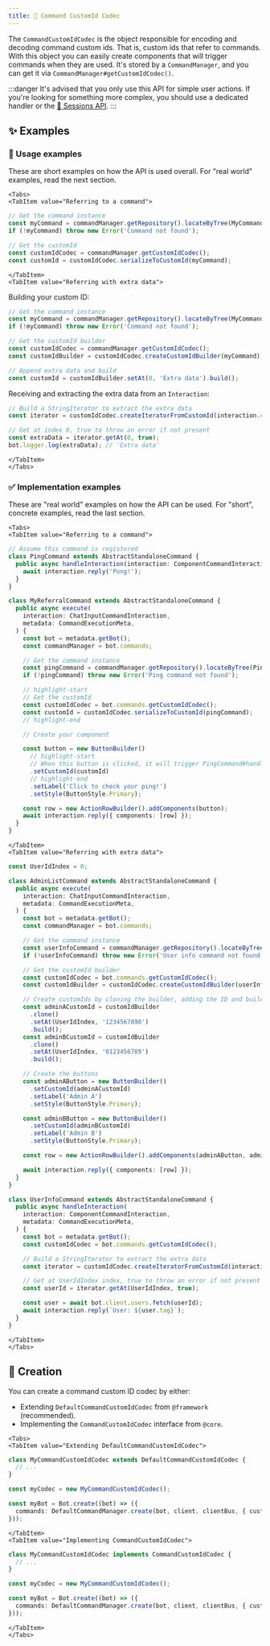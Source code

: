 ```yaml
---
title: 💬 Command CustomId Codec
---
```



The `CommandCustomIdCodec` is the object responsible for encoding and decoding command custom ids. That is, custom ids
that refer to commands. With this object you can easily create components that will trigger commands when
they are used. It's stored by a `CommandManager`, and you can get it via `CommandManager#getCustomIdCodec()`.

:::danger
It's advised that you only use this API for simple user actions. If you're looking for something more complex,
you should use a dedicated handler or the [👤 Sessions API](./../sessions/session-overview).
:::

## ✨ Examples

### 🚧 Usage examples

These are short examples on how the API is used overall. For "real world" examples, read the next section.

```mdx-code-block
<Tabs>
<TabItem value="Referring to a command">
```

```ts
// Get the command instance
const myCommand = commandManager.getRepository().locateByTree(MyCommandClass);
if (!myCommand) throw new Error('Command not found');

// Get the customId
const customIdCodec = commandManager.getCustomIdCodec();
const customId = customIdCodec.serializeToCustomId(myCommand);
```

```mdx-code-block
</TabItem>
<TabItem value="Referring with extra data">
```

Building your custom ID:

```ts
// Get the command instance
const myCommand = commandManager.getRepository().locateByTree(MyCommandClass);
if (!myCommand) throw new Error('Command not found');

// Get the customId builder
const customIdCodec = commandManager.getCustomIdCodec();
const customIdBuilder = customIdCodec.createCustomIdBuilder(myCommand);

// Append extra data and build
const customId = customIdBuilder.setAt(0, 'Extra data').build();
```

Receiving and extracting the extra data from an `Interaction`:

```ts
// Build a StringIterator to extract the extra data
const iterator = customIdCodec.createIteratorFromCustomId(interaction.customId);

// Get at index 0, true to throw an error if not present
const extraData = iterator.getAt(0, true);
bot.logger.log(extraData); // 'Extra data'
```

```mdx-code-block
</TabItem>
</Tabs>
```


### ✅ Implementation examples

These are "real world" examples on how the API can be used. For "short", concrete examples, read the last section.

```mdx-code-block
<Tabs>
<TabItem value="Referring to a command">
```

```ts
// Assume this command is registered
class PingCommand extends AbstractStandaloneCommand {
  public async handleInteraction(interaction: ComponentCommandInteraction) {
    await interaction.reply('Pong!');
  }
}

class MyReferralCommand extends AbstractStandaloneCommand {
  public async execute(
    interaction: ChatInputCommandInteraction,
    metadata: CommandExecutionMeta,
  ) {
    const bot = metadata.getBot();
    const commandManager = bot.commands;

    // Get the command instance
    const pingCommand = commandManager.getRepository().locateByTree(PingCommand);
    if (!pingCommand) throw new Error('Ping command not found');

    // highlight-start
    // Get the customId
    const customIdCodec = bot.commands.getCustomIdCodec();
    const customId = customIdCodec.serializeToCustomId(pingCommand);
    // highlight-end

    // Create your component

    const button = new ButtonBuilder()
      // highlight-start
      // When this button is clicked, it will trigger PingCommand#handleInteraction()
      .setCustomId(customId)
      // highlight-end
      .setLabel('Click to check your ping!')
      .setStyle(ButtonStyle.Primary);

    const row = new ActionRowBuilder().addComponents(button);
    await interaction.reply({ components: [row] });
  }
}
```

```mdx-code-block
</TabItem>
<TabItem value="Referring with extra data">
```

```ts
const UserIdIndex = 0;

class AdminListCommand extends AbstractStandaloneCommand {
  public async execute(
    interaction: ChatInputCommandInteraction,
    metadata: CommandExecutionMeta,
  ) {
    const bot = metadata.getBot();
    const commandManager = bot.commands;

    // Get the command instance
    const userInfoCommand = commandManager.getRepository().locateByTree(UserInfoCommand);
    if (!userInfoCommand) throw new Error('User info command not found');

    // Get the customId builder
    const customIdCodec = bot.commands.getCustomIdCodec();
    const customIdBuilder = customIdCodec.createCustomIdBuilder(userInfoCommand);

    // Create customIds by cloning the builder, adding the ID and building
    const adminACustomId = customIdBuilder
      .clone()
      .setAt(UserIdIndex, '1234567890')
      .build();
    const adminBCustomId = customIdBuilder
      .clone()
      .setAt(UserIdIndex, '0123456789')
      .build();

    // Create the buttons
    const adminAButton = new ButtonBuilder()
      .setCustomId(adminACustomId)
      .setLabel('Admin A')
      .setStyle(ButtonStyle.Primary);

    const adminBButton = new ButtonBuilder()
      .setCustomId(adminBCustomId)
      .setLabel('Admin B')
      .setStyle(ButtonStyle.Primary);

    const row = new ActionRowBuilder().addComponents(adminAButton, adminBButton);

    await interaction.reply({ components: [row] });
  }
}

class UserInfoCommand extends AbstractStandaloneCommand {
  public async handleInteraction(
    interaction: ComponentCommandInteraction,
    metadata: CommandExecutionMeta,
  ) {
    const bot = metadata.getBot();
    const customIdCodec = bot.commands.getCustomIdCodec();

    // Build a StringIterator to extract the extra data
    const iterator = customIdCodec.createIteratorFromCustomId(interaction.customId);

    // Get at UserIdIndex index, true to throw an error if not present
    const userId = iterator.getAt(UserIdIndex, true);

    const user = await bot.client.users.fetch(userId);
    await interaction.reply(`User: ${user.tag}`);
  }
}
```

```mdx-code-block
</TabItem>
</Tabs>
```

## 👷 Creation

You can create a command custom ID codec by either:

* Extending `DefaultCommandCustomIdCodec` from `@framework` (recommended).
* Implementing the `CommandCustomIdCodec` interface from `@core`.

```mdx-code-block
<Tabs>
<TabItem value="Extending DefaultCommandCustomIdCodec">
```

```ts
class MyCommandCustomIdCodec extends DefaultCommandCustomIdCodec {
  // ...
}

const myCodec = new MyCommandCustomIdCodec();

const myBot = Bot.create((bot) => ({
  commands: DefaultCommandManager.create(bot, client, clientBus, { customIdCodec: myCodec }),
}));
```

```mdx-code-block
</TabItem>
<TabItem value="Implementing CommandCustomIdCodec">
```

```ts
class MyCommandCustomIdCodec implements CommandCustomIdCodec {
  // ...
}

const myCodec = new MyCommandCustomIdCodec();

const myBot = Bot.create((bot) => ({
  commands: DefaultCommandManager.create(bot, client, clientBus, { customIdCodec: myCodec }),
}));
```

```mdx-code-block
</TabItem>
</Tabs>
```

